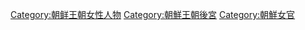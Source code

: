 [[Category:朝鲜王朝女性人物|Category:朝鲜王朝女性人物]]
[[Category:朝鮮王朝後宮|Category:朝鮮王朝後宮]]
[[Category:朝鮮女官|Category:朝鮮女官]]
